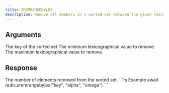 ```yaml
---
title: ZREMRANGEBYLEX
description: Remove all members in a sorted set between the given lexicographical range.
---
```



## Arguments 

<ParamField body="key" type="string" required>
  The key of the sorted set
</ParamField>

<ParamField body="min" type="string" required>
    The minimum lexicographical value to remove.
</ParamField>
<ParamField body="max" type="string" required>
    The maximum lexicographical value to remove.
</ParamField>

## Response

<ResponseField type="integer"  required>
    The number of elements removed from the sorted set.
</ResponseField>



<RequestExample>
```ts Example
await redis.zremrangebylex("key", "alpha", "omega")
```
</RequestExample>
